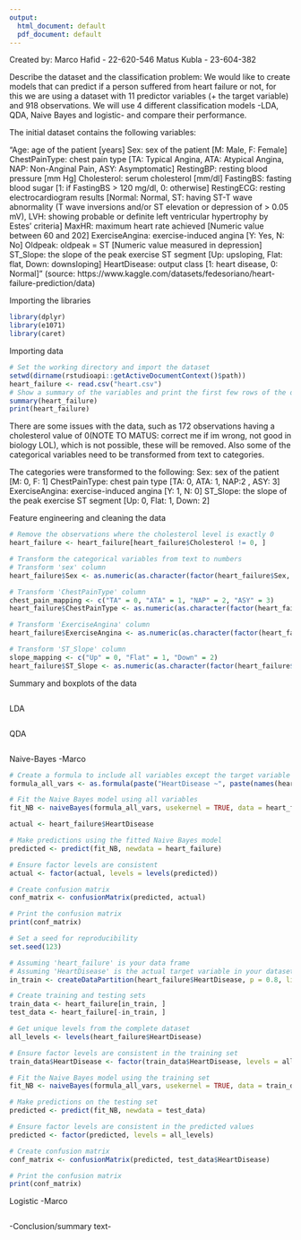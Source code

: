 ```yaml
---
output:
  html_document: default
  pdf_document: default
---
```

Created by: 
Marco Hafid - 22-620-546
Matus Kubla - 23-604-382

Describe the dataset and the classification problem:
We would like to create models that can predict if a person suffered from heart failure or not, for this we are using a dataset with 11 predictor variables (+ the target variable) and 918 observations.
We will use 4 different classification models -LDA, QDA, Naive Bayes and logistic- and compare their performance.

The initial dataset contains the following variables:

"Age: age of the patient [years]
Sex: sex of the patient [M: Male, F: Female]
ChestPainType: chest pain type [TA: Typical Angina, ATA: Atypical Angina, NAP: Non-Anginal Pain, ASY: Asymptomatic]
RestingBP: resting blood pressure [mm Hg]
Cholesterol: serum cholesterol [mm/dl]
FastingBS: fasting blood sugar [1: if FastingBS > 120 mg/dl, 0: otherwise]
RestingECG: resting electrocardiogram results [Normal: Normal, ST: having ST-T wave abnormality (T wave inversions and/or ST elevation or depression of > 0.05 mV), LVH: showing probable or definite left ventricular hypertrophy by Estes' criteria]
MaxHR: maximum heart rate achieved [Numeric value between 60 and 202]
ExerciseAngina: exercise-induced angina [Y: Yes, N: No]
Oldpeak: oldpeak = ST [Numeric value measured in depression]
ST_Slope: the slope of the peak exercise ST segment [Up: upsloping, Flat: flat, Down: downsloping]
HeartDisease: output class [1: heart disease, 0: Normal]"
(source: https://www.kaggle.com/datasets/fedesoriano/heart-failure-prediction/data)



Importing the libraries
```r
library(dplyr)
library(e1071)
library(caret)
```



Importing data
```r
# Set the working directory and import the dataset
setwd(dirname(rstudioapi::getActiveDocumentContext()$path))
heart_failure <- read.csv("heart.csv")
# Show a summary of the variables and print the first few rows of the dataframe
summary(heart_failure)
print(heart_failure)
```

There are some issues with the data, such as 172 observations having a cholesterol value of 0(NOTE TO MATUS: correct me if im wrong, not good in biology LOL), which is not possible, these will be removed. Also some of the categorical variables need to be transformed from text to categories.

The categories were transformed to the following:
Sex: sex of the patient [M: 0, F: 1]
ChestPainType: chest pain type [TA: 0, ATA: 1, NAP:2 , ASY: 3]
ExerciseAngina: exercise-induced angina [Y: 1, N: 0]
ST_Slope: the slope of the peak exercise ST segment [Up: 0, Flat: 1, Down: 2]

Feature engineering and cleaning the data
```r
# Remove the observations where the cholesterol level is exactly 0
heart_failure <- heart_failure[heart_failure$Cholesterol != 0, ]

# Transform the categorical variables from text to numbers
# Transform 'sex' column
heart_failure$Sex <- as.numeric(as.character(factor(heart_failure$Sex, levels = c("M", "F"), labels = c(0, 1))))

# Transform 'ChestPainType' column
chest_pain_mapping <- c("TA" = 0, "ATA" = 1, "NAP" = 2, "ASY" = 3)
heart_failure$ChestPainType <- as.numeric(as.character(factor(heart_failure$ChestPainType, levels = names(chest_pain_mapping), labels = chest_pain_mapping)))

# Transform 'ExerciseAngina' column
heart_failure$ExerciseAngina <- as.numeric(as.character(factor(heart_failure$ExerciseAngina, levels = c("N", "Y"), labels = c(0, 1))))

# Transform 'ST_Slope' column
slope_mapping <- c("Up" = 0, "Flat" = 1, "Down" = 2)
heart_failure$ST_Slope <- as.numeric(as.character(factor(heart_failure$ST_Slope, levels = names(slope_mapping), labels = slope_mapping)))

```
Summary and boxplots of the data
```r

```




LDA
```r

```


QDA
```r

```



Naive-Bayes -Marco
```r
# Create a formula to include all variables except the target variable
formula_all_vars <- as.formula(paste("HeartDisease ~", paste(names(heart_failure)[-which(names(heart_failure) == "HeartDisease")], collapse = "+")))

# Fit the Naive Bayes model using all variables
fit_NB <- naiveBayes(formula_all_vars, usekernel = TRUE, data = heart_failure)


```

```r
actual <- heart_failure$HeartDisease

# Make predictions using the fitted Naive Bayes model
predicted <- predict(fit_NB, newdata = heart_failure)

# Ensure factor levels are consistent
actual <- factor(actual, levels = levels(predicted))

# Create confusion matrix
conf_matrix <- confusionMatrix(predicted, actual)

# Print the confusion matrix
print(conf_matrix)
```

```r
# Set a seed for reproducibility
set.seed(123)

# Assuming 'heart_failure' is your data frame
# Assuming 'HeartDisease' is the actual target variable in your dataset
in_train <- createDataPartition(heart_failure$HeartDisease, p = 0.8, list = FALSE)

# Create training and testing sets
train_data <- heart_failure[in_train, ]
test_data <- heart_failure[-in_train, ]

# Get unique levels from the complete dataset
all_levels <- levels(heart_failure$HeartDisease)

# Ensure factor levels are consistent in the training set
train_data$HeartDisease <- factor(train_data$HeartDisease, levels = all_levels)

# Fit the Naive Bayes model using the training set
fit_NB <- naiveBayes(formula_all_vars, usekernel = TRUE, data = train_data)

# Make predictions on the testing set
predicted <- predict(fit_NB, newdata = test_data)

# Ensure factor levels are consistent in the predicted values
predicted <- factor(predicted, levels = all_levels)

# Create confusion matrix
conf_matrix <- confusionMatrix(predicted, test_data$HeartDisease)

# Print the confusion matrix
print(conf_matrix)
```



Logistic -Marco
```r

```



-Conclusion/summary text-
